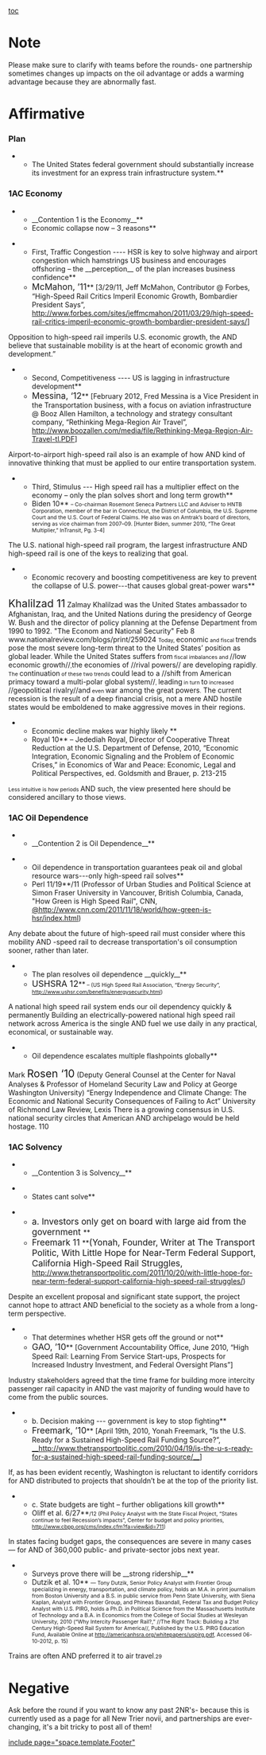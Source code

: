 [[toc]]
=Note= 
Please make sure to clarify with teams before the rounds- one partnership sometimes changes up impacts on the oil advantage or adds a warming advantage because they are abnormally fast.
=Affirmative= 
===Plan=== 
**The United States federal government should substantially increase its investment for an express train infrastructure system.**
===1AC Economy=== 
**__Contention 1 is the Economy__**
**Economic collapse now – 3 reasons**

**First, Traffic Congestion ---- HSR is key to solve highway and airport congestion which hamstrings US business and encourages offshoring – the __perception__ of the plan increases business confidence**
**<span style="font-size: 13pt;">McMahon, ’11</span>** [3/29/11, Jeff McMahon, Contributor @ Forbes, “High-Speed Rail Critics Imperil Economic Growth, Bombardier President Says”, [[http://www.forbes.com/sites/jeffmcmahon/2011/03/29/high-speed-rail-critics-imperil-economic-growth-bombardier-president-says/]]]
Opposition to high-speed rail imperils U.S. economic growth, the
AND
believe that sustainable mobility is at the heart of economic growth and development.”

**Second, Competitiveness ---- US is lagging in infrastructure development**
**<span style="font-size: 13pt;">Messina, ‘12</span>** [February 2012, Fred Messina is a Vice President in the Transportation business, with a focus on aviation infrastructure @ Booz Allen Hamilton, a technology and strategy consultant company, “Rethinking Mega-Region Air Travel”, http://www.boozallen.com/media/file/Rethinking-Mega-Region-Air-Travel-tl.PDF]
Airport-to-airport high-speed rail also is an example of how
AND
kind of innovative thinking that must be applied to our entire transportation system.

**Third, Stimulus --- High speed rail has a multiplier effect on the economy – only the plan solves short and long term growth**
**<span class="StyleStyleBold12pt">Biden 10</span>** <span style="font-size: 8pt;">– Co-chairman Rosemont Seneca Partners LLC and Adviser to HNTB Corporation, member of the bar in Connecticut, the District of Columbia, the U.S. Supreme Court and the U.S. Court of Federal Claims. He also was on Amtrak’s board of directors, serving as vice chairman from 2007–09. [Hunter Biden, summer 2010, “The Great Multiplier,” InTransit, Pg. 3-4]</span>
The U.S. national high-speed rail program, the largest infrastructure
AND
high-speed rail is one of the keys to realizing that goal.

**Economic recovery and boosting competitiveness are key to prevent the collapse of U.S. power---that causes global great-power wars**
<span style="font-size: 16pt;">Khalilzad 11</span> Zalmay Khalilzad was the United States ambassador to Afghanistan, Iraq, and the United Nations during the presidency of George W. Bush and the director of policy planning at the Defense Department from 1990 to 1992. "The Econom and National Security" Feb 8 www.nationalreview.com/blogs/print/259024
<span style="font-size: 8pt;">Today, </span><span class="TitleChar">economic</span><span style="font-size: 8pt;"> and fiscal </span><span class="TitleChar">trends pose the </span><span class="Box">most severe</span><span class="TitleChar"> long-term threat to the United States’ </span><span class="Box">position as global leader</span><span style="font-size: 8pt;">. </span><span class="TitleChar">While the United States suffers from</span><span style="font-size: 8pt;"> fiscal imbalances and </span>//low economic growth//<span style="font-size: 8pt;">,</span><span class="TitleChar">the economies of </span>//rival powers//<span class="TitleChar"> are developing rapidly</span><span style="font-size: 8pt;">. The </span><span class="TitleChar">continuation</span><span style="font-size: 8pt;"> of these two trends </span>could lead to a //shift from American primacy toward a multi-polar global system//<span style="font-size: 8pt;">, </span>leading<span style="font-size: 8pt;"> in turn </span><span class="TitleChar">to</span><span style="font-size: 8pt;"> increased </span>//geopolitical rivalry//<span class="TitleChar">and</span><span style="font-size: 8pt;"> even </span><span class="Box">war among the great powers</span><span style="font-size: 8pt;">.</span>
The current recession is the result of a deep financial crisis, not a mere
AND
hostile states would be emboldened to make aggressive moves in their regions.

**<span class="StyleStyleBold12pt">Economic decline makes war highly likely </span>**
**<span class="cite">Royal 10</span>** – Jedediah Royal, Director of Cooperative Threat Reduction at the U.S. Department of Defense, 2010, “Economic Integration, Economic Signaling and the Problem of Economic Crises,” in Economics of War and Peace: Economic, Legal and Political Perspectives, ed. Goldsmith and Brauer, p. 213-215
<span style="font-size: 8pt;">Less intuitive is how periods </span>
AND
such, the view presented here should be considered ancillary to those views.

===1AC Oil Dependence=== 
**__Contention 2 is Oil Dependence__**

**Oil dependence in transportation guarantees peak oil and global resource wars---only high-speed rail solves**
**<span class="StyleStyleBold12pt">Perl </span>11/19**/<span class="StyleStyleBold12pt">11</span> (Professor of Urban Studies and Political Science at Simon Fraser University in Vancouver, British Columbia, Canada, "How Green is High Speed Rail", CNN, [[@http://www.cnn.com/2011/11/18/world/how-green-is-hsr/index.html]])
Any debate about the future of high-speed rail must consider where this mobility
AND
-speed rail to decrease transportation's oil consumption sooner, rather than later.

**The plan resolves oil dependence __quickly__**
**<span style="font-size: 13pt;">USHSRA 12</span>**<span style="font-size: 8pt;"> – (US High Speed Rail Association, “Energy Security”, http://www.ushsr.com/benefits/energysecurity.html)</span>
<span class="TitleChar">A national </span>high speed rail<span class="TitleChar"> system </span>ends<span class="TitleChar"> our </span>oil dependency quickly<span class="TitleChar"> & permanently </span>
Building an electrically-powered national high speed rail network across America is the single
AND
fuel we use daily in any practical, economical, or sustainable way.

**Oil dependence escalates multiple flashpoints globally**
Mark <span style="font-size: 16pt;">Rosen ‘10</span> (Deputy General Counsel at the Center for Naval Analyses & Professor of Homeland Security Law and Policy at George Washington University) “Energy Independence and Climate Change: The Economic and National Security Consequences of Failing to Act” University of Richmond Law Review, Lexis
There is a growing consensus in U.S. national security circles that American
AND
archipelago would be held hostage. 110

===1AC Solvency=== 
**__Contention 3 is Solvency__**

**States cant solve**

**<span style="font-size: 13pt;">a. Investors only get on board with large aid from the government </span>**
**<span style="font-size: 13pt;">Freemark 11 </span>**<span style="font-size: 13pt;">(Yonah, Founder, Writer at The Transport Politic, With Little Hope for Near-Term Federal Support, California High-Speed Rail Struggles, </span>[[http://www.thetransportpolitic.com/2011/10/20/with-little-hope-for-near-term-federal-support-california-high-speed-rail-struggles/]])
Despite an excellent proposal and significant state support, the project cannot hope to attract
AND
beneficial to the society as a whole from a long-term perspective.

**That determines whether HSR gets off the ground or not**
**<span style="font-size: 13pt;">GAO, ’10</span>** [Government Accountability Office, June 2010, “High Speed Rail: Learning From Service Start-ups, Prospects for Increased Industry Investment, and Federal Oversight Plans”]
Industry stakeholders agreed that the time frame for building more intercity passenger rail capacity in
AND
the vast majority of funding would have to come from the public sources.

**b. Decision making --- government is key to stop fighting**
**<span style="font-size: 13pt;">Freemark, ’10</span>** [April 19th, 2010, Yonah Freemark, “Is the U.S. Ready for a Sustained High-Speed Rail Funding Source?”, [[http://www.thetransportpolitic.com/2010/04/19/is-the-u-s-ready-for-a-sustained-high-speed-rail-funding-source/|__http://www.thetransportpolitic.com/2010/04/19/is-the-u-s-ready-for-a-sustained-high-speed-rail-funding-source/__]]]
If, as has been evident recently, Washington is reluctant to identify corridors for
AND
distributed to projects that shouldn’t be at the top of the priority list.

**c. State budgets are tight – further obligations kill growth**
**<span class="StyleStyleBold12pt">Oliff et al. 6/27</span>**<span style="font-size: 8pt;">/12 (Phil Policy Analyst with the State Fiscal Project, “States continue to feel Recession’s impacts”, Center for budget and policy priorities, [[http://www.cbpp.org/cms/index.cfm?fa=view&id=711]])</span>
In states facing budget gaps, the consequences are severe in many cases — for
AND
of 360,000 public- and private-sector jobs next year.

**Surveys prove there will be __strong ridership__**
**<span class="StyleStyleBold12pt">Dutzik et al. 10</span>** <span style="font-size: 8pt;">— Tony Dutzik, Senior Policy Analyst with Frontier Group specializing in energy, transportation, and climate policy, holds an M.A. in print journalism from Boston University and a B.S. in public service from Penn State University, with Siena Kaplan, Analyst with Frontier Group, and Phineas Baxandall, Federal Tax and Budget Policy Analyst with U.S. PIRG, holds a Ph.D. in Political Science from the Massachusetts Institute of Technology and a B.A. in Economics from the College of Social Studies at Wesleyan University, 2010 (“Why Intercity Passenger Rail?,” //The Right Track: Building a 21st Century High-Speed Rail System for America//, Published by the U.S. PIRG Education Fund, Available Online at http://americanhsra.org/whitepapers/uspirg.pdf, Accessed 06-10-2012, p. 15)</span>
Trains are <span class="TitleChar">often AND</span> preferred it<span class="TitleChar"> to air travel</span><span style="font-size: 8pt;">.29</span>


=Negative= 
Ask before the round if you want to know any past 2NR's- because this is currently used as a page for all New Trier novii, and partnerships are ever-changing, it's a bit tricky to post all of them!


[[include page="space.template.Footer"]]